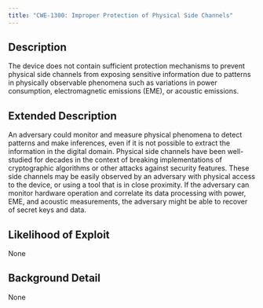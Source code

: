 ```yaml
---
title: "CWE-1300: Improper Protection of Physical Side Channels"
---
```


## Description
The device does not contain sufficient protection
	mechanisms to prevent physical side channels from exposing
	sensitive information due to patterns in physically observable
	phenomena such as variations in power consumption,
	electromagnetic emissions (EME), or acoustic emissions.

## Extended Description

An adversary could monitor and measure physical
	  phenomena to detect patterns and make inferences, even if it
	  is not possible to extract the information in the digital
	  domain.
Physical side channels have been well-studied for
	  decades in the context of breaking implementations of
	  cryptographic algorithms or other attacks against security
	  features. These side channels may be easily observed by an
	  adversary with physical access to the device, or using a
	  tool that is in close proximity.  If the adversary can
	  monitor hardware operation and correlate its data processing
	  with power, EME, and acoustic measurements, the adversary
	  might be able to recover of secret keys and data.


## Likelihood of Exploit
None

## Background Detail
None
        